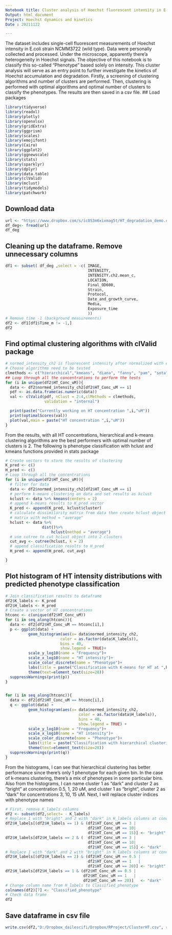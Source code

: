 ---
Notebook title: Cluster analysis of Hoechst fluorescent intensity in E.coli
Output: html_document
Project: Hoechst dynamics and kinetics
Date : 20211122

---
The dataset includes single-cell fluorescent measurements of Hoechst intensity in E.coli strain NCMM3722 (wild type). Data were personally collected and processed. Under the microscope, apparently
there'a heterogeneity in Hoechst signals. The objective of this notebook is to classify this so-called "Phenotype" based solely on intensity. This cluster analysis will serve as an entry point to
further investigate the kinetics of Hoechst accumulation and degradation.
Firstly, a screening of clustering algorithms and number of clusters are performed. Then, clustering is performed with optimal algorithms and optimal number of clusters to classify the phenotypes.
The results are then saved in a csv file.
## Load packages
```{r}
library(tidyverse)
library(readxl)
library(plotly)
library(openxlsx)
library(gridExtra)
library(ggprism)
library(scales)
library(emojifont)
library(Cairo)
library(ggplot2)
library(ggnewscale)
library(stats)
library(sparklyr)
library(dplyr)
library(data.table)
library(clValid)
library(mclust)
library(tidymodels)
library(patchwork)
```
## Download data
```{r}
url <- "https://www.dropbox.com/s/ic053m6xixmag5t/HT_degradation_demo.csv?dl=1"
df_deg<- fread(url)
df_deg
```

## Cleaning up the dataframe. Remove unnecessary columns
```{r}
df1 <- subset( df_deg ,select = -c( IMAGE,
                                    INTENSITY,
                                    INTENSITY.ch2.mean_c,
                                    LOCATION,
                                    Final_OD600,
                                    Strain,
                                    Protocol,
                                    Date_and_growth_curve,
                                    Media,
                                    Exposure_time
                                    ))
# Remove time -1 (background measurements)
df2 <- df1[df1$Time_m != -1,]
df2
```
## Find optimal clustering algorithms with clValid package
```{r}
# normed_intensity_ch2 is fluorescent intensity after normalized with exposure time
# Choose algorithms need to be tested
clmethods <- c("hierarchical","kmeans", "diana", "fanny", "pam", "sota", "clara","model")
## Loop through all the concentrations to perform the tests
for (i in unique(df2$HT_Conc_uM)){
  data <- df2$normed_intensity_ch2[df2$HT_Conc_uM == i]
  pdf <- as.data.frame(as.numeric(data))
  val <- clValid(pdf, nClust = 2:4,clMethods = clmethods,
                 validation = "internal")

  print(paste("Currently working on HT concentration ",i,"uM"))
  print(optimalScores(val))
  plot(val,main = paste("HT concentration ",i,"uM"))
}
```
From the results, with all HT concentrations, hierarchical and k-means clustering algorithms are the best performers with optimal number of clusters is 2.
The following is phenotype classification with hclust and kmeans functions provided in stats package

```{r}
# Create vectors to store the results of clustering
K_pred <- c()
H_pred <- c()
# Loop through all the concentrations
for (i in unique(df2$HT_Conc_uM)){
  # filter for data
  data <- df2$normed_intensity_ch2[df2$HT_Conc_uM == i]
  # perform k-means clustering on data and set results as kclust
  kclust <- data %>% kmeans(centers = 2)
  # append k-means results to K_pred vector
  K_pred <- append(K_pred, kclust$cluster)
  # calculate dissimilarity matrix from data then create hclust object on dissimilarity
  # matrix with method = "average"
  hclust <- data %>%
                dist()%>%
                    hclust(method = "average")
  # use cutree to cut hclust object into 2 clusters
  cut_avg <- cutree(hclust, k = 2)
  # append classification results to H_pred
  H_pred <- append(H_pred, cut_avg)

}
```
## Plot histogram of HT intensity distributions with predicted phenotype classification
```{r}

# Join classification results to dataframe
df2$K_labels <- K_pred
df2$H_labels <- H_pred
# Create a vector of HT concentrations
htconc <- c(unique(df2$HT_Conc_uM))
for (i in seq_along(htconc)){
  data <- df2[df2$HT_Conc_uM == htconc[i],]
  p <- ggplot(data) +
          geom_histogram(aes(x= data$normed_intensity_ch2,
                        color = as.factor(data$K_labels)),
                        bins = 40,
                        show.legend = TRUE)+
          scale_y_log10(name = "Frequency")+
          scale_x_log10(name = "HT intensity")+
          scale_color_discrete(name = "Phenotype")+
          labs(title = paste("Classification with K-means for HT at ",htconc[i],"uM"))+
          theme(text=element_text(size=28))
  suppressWarnings(print(p))
}


for (i in seq_along(htconc)){
  data <- df2[df2$HT_Conc_uM == htconc[i],]
  q <- ggplot(data) +
          geom_histogram(aes(x= data$normed_intensity_ch2,
                                color = as.factor(data$H_labels)),
                                bins = 40,
                                show.legend = TRUE) +
          scale_y_log10(name = "Frequency")+
          scale_x_log10(name = "HT intensity")+
          scale_color_discrete(name = "Phenotype")+
          labs(title = paste("Classification with hierarchical clustering for HT at ",htconc[i],"uM"))+
          theme(text=element_text(size=28))
  suppressWarnings(print(q))
}
```
From the histograms, I can see that hierarchical clustering has better performance since there's only
1 phenotype for each given bin. In the case of k-means clustering, there's a mix of phenotypes
in some particular bins. Also from the histograms, I can name cluster 1 as "dark" and cluster 2 as "bright" at concentration 0.5, 1, 20 uM, and cluster 1 as "bright", cluster 2 as "dark" for
concentrations 3, 10, 15 uM.
Next, I will replace cluster indices with phenotype names
```{r}
# First, remove K_labels columns
df2 <- subset(df2,select= - K_labels)
# Replace 1 with "bright" and 2 with "dark" in H_labels columns at concentrations 3,10,15 uM
df2$H_labels[(df2$H_labels == 1) & (df2$HT_Conc_uM == 3 |
                                    df2$HT_Conc_uM == 10|
                                    df2$HT_Conc_uM == 15)] <- "bright"
df2$H_labels[df2$H_labels == 2 & (  df2$HT_Conc_uM == 3 |
                                    df2$HT_Conc_uM == 10|
                                    df2$HT_Conc_uM == 15)] <- "dark"
# Replace 1 with "dark" and 2 with "bright" in H_labels columns at concentrations 0.5,1,20 uM
df2$H_labels[(df2$H_labels == 2) & (df2$HT_Conc_uM == 0.5 |
                                    df2$HT_Conc_uM == 1   |
                                    df2$HT_Conc_uM == 20)] <- "bright"
df2$H_labels[df2$H_labels == 1 & (df2$HT_Conc_uM == 0.5 |
                                  df2$HT_Conc_uM == 1   |
                                  df2$HT_Conc_uM == 20)]   <- "dark"
# Change column name from H_labels to Classified_phenotype
colnames(df2)[7] <- "Classified_phenotype"
# Check data frame
df2
```
## Save dataframe in csv file
```{r}
write.csv(df2,"D:/Dropbox_dailescifi/Dropbox/RProject/ClusterHT.csv", row.names = FALSE)
```

